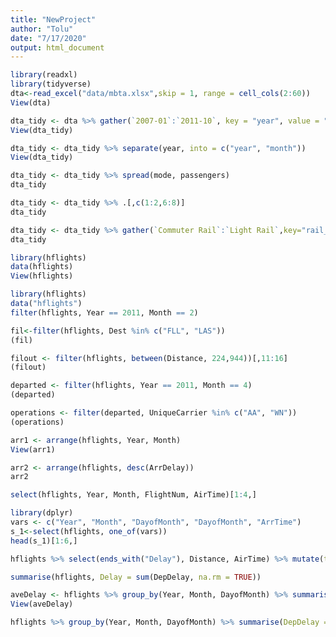 ```yaml
---
title: "NewProject"
author: "Tolu"
date: "7/17/2020"
output: html_document
---
```


```r
library(readxl)
library(tidyverse)
dta<-read_excel("data/mbta.xlsx",skip = 1, range = cell_cols(2:60))
View(dta)
```

```r
dta_tidy <- dta %>% gather(`2007-01`:`2011-10`, key = "year", value = "passengers")
View(dta_tidy)
```

```r
dta_tidy <- dta_tidy %>% separate(year, into = c("year", "month"))
View(dta_tidy)
```

```r
dta_tidy <- dta_tidy %>% spread(mode, passengers)
dta_tidy
```

```r
dta_tidy <- dta_tidy %>% .[,c(1:2,6:8)]
dta_tidy
```

```r
dta_tidy <- dta_tidy %>% gather(`Commuter Rail`:`Light Rail`,key="rail_type", value = passengers)
dta_tidy
```

```r
library(hflights)
data(hflights)
View(hflights)
```

```r
library(hflights)
data("hflights")
filter(hflights, Year == 2011, Month == 2)
```

```r
fil<-filter(hflights, Dest %in% c("FLL", "LAS"))
(fil)
```

```r
filout <- filter(hflights, between(Distance, 224,944))[,11:16]
(filout)
```

```r
departed <- filter(hflights, Year == 2011, Month == 4)
(departed)
```

```r
operations <- filter(departed, UniqueCarrier %in% c("AA", "WN"))
(operations)
```

```r
arr1 <- arrange(hflights, Year, Month)
View(arr1)
```

```r
arr2 <- arrange(hflights, desc(ArrDelay))
arr2
```

```r
select(hflights, Year, Month, FlightNum, AirTime)[1:4,]
```

```r
library(dplyr)
vars <- c("Year", "Month", "DayofMonth", "DayofMonth", "ArrTime")
s_1<-select(hflights, one_of(vars))
head(s_1)[1:6,]
```

```r
hflights %>% select(ends_with("Delay"), Distance, AirTime) %>% mutate(time_gain = ArrDelay - DepDelay, speed = Distance / AirTime * 60)
```

```r
summarise(hflights, Delay = sum(DepDelay, na.rm = TRUE))
```

```r
aveDelay <- hflights %>% group_by(Year, Month, DayofMonth) %>% summarise(delay = mean(DepDelay, na.rm = TRUE))
View(aveDelay)
```

```r
hflights %>% group_by(Year, Month, DayofMonth) %>% summarise(DepDelay =n())
```

```r

```
